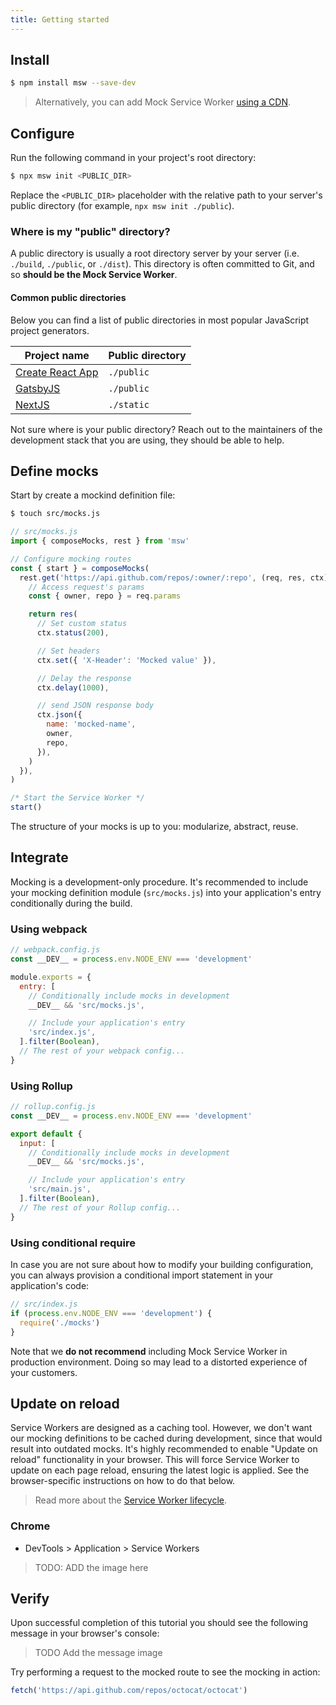 ```yaml
---
title: Getting started
---
```


## Install

```bash
$ npm install msw --save-dev
```

> Alternatively, you can add Mock Service Worker [using a CDN](/docs/recipes/usage-with-cdn).

## Configure

Run the following command in your project's root directory:

```bash
$ npx msw init <PUBLIC_DIR>
```

Replace the `<PUBLIC_DIR>` placeholder with the relative path to your server's public directory (for example, `npx msw init ./public`).

### Where is my "public" directory?

A public directory is usually a root directory server by your server (i.e. `./build`, `./public`, or `./dist`). This directory is often committed to Git, and so **should be the Mock Service Worker**.

#### Common public directories

Below you can find a list of public directories in most popular JavaScript project generators.

| Project name                                     | Public directory |
| ------------------------------------------------ | ---------------- |
| [Create React App](https://create-react-app.dev) | `./public`       |
| [GatsbyJS](https://www.gatsbyjs.org)             | `./public`       |
| [NextJS](https://nextjs.org)                     | `./static`       |

<Hint>
  Not sure where is your public directory? Reach out to the maintainers of the
  development stack that you are using, they should be able to help.
</Hint>

## Define mocks

Start by create a mockind definition file:

```bash
$ touch src/mocks.js
```

```js
// src/mocks.js
import { composeMocks, rest } from 'msw'

// Configure mocking routes
const { start } = composeMocks(
  rest.get('https://api.github.com/repos/:owner/:repo', (req, res, ctx) => {
    // Access request's params
    const { owner, repo } = req.params

    return res(
      // Set custom status
      ctx.status(200),

      // Set headers
      ctx.set({ 'X-Header': 'Mocked value' }),

      // Delay the response
      ctx.delay(1000),

      // send JSON response body
      ctx.json({
        name: 'mocked-name',
        owner,
        repo,
      }),
    )
  }),
)

/* Start the Service Worker */
start()
```

<Hint>
  The structure of your mocks is up to you: modularize, abstract, reuse.
</Hint>

## Integrate

Mocking is a development-only procedure. It's recommended to include your mocking definition module (`src/mocks.js`) into your application's entry conditionally during the build.

### Using webpack

```js
// webpack.config.js
const __DEV__ = process.env.NODE_ENV === 'development'

module.exports = {
  entry: [
    // Conditionally include mocks in development
    __DEV__ && 'src/mocks.js',

    // Include your application's entry
    'src/index.js',
  ].filter(Boolean),
  // The rest of your webpack config...
}
```

### Using Rollup

```js
// rollup.config.js
const __DEV__ = process.env.NODE_ENV === 'development'

export default {
  input: [
    // Conditionally include mocks in development
    __DEV__ && 'src/mocks.js',

    // Include your application's entry
    'src/main.js',
  ].filter(Boolean),
  // The rest of your Rollup config...
}
```

### Using conditional require

In case you are not sure about how to modify your building configuration, you can always provision a conditional import statement in your application's code:

```js
// src/index.js
if (process.env.NODE_ENV === 'development') {
  require('./mocks')
}
```

<Hint mode="warning">
  Note that we <strong>do not recommend</strong> including Mock Service Worker
  in production environment. Doing so may lead to a distorted experience of your
  customers.
</Hint>

## Update on reload

Service Workers are designed as a caching tool. However, we don't want our mocking definitions to be cached during development, since that would result into outdated mocks. It's highly recommended to enable "Update on reload" functionality in your browser. This will force Service Worker to update on each page reload, ensuring the latest logic is applied. See the browser-specific instructions on how to do that below.

> Read more about the [Service Worker lifecycle](https://developers.google.com/web/fundamentals/primers/service-workers/lifecycle).

### Chrome

- DevTools > Application > Service Workers

> TODO: ADD the image here

## Verify

Upon successful completion of this tutorial you should see the following message in your browser's console:

> TODO Add the message image

Try performing a request to the mocked route to see the mocking in action:

```js
fetch('https://api.github.com/repos/octocat/octocat')
```
